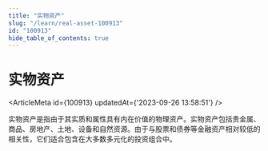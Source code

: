 ```yaml
---
title: "实物资产"
slug: "/learn/real-asset-100913"
id: "100913"
hide_table_of_contents: true
---
```



# 实物资产

<ArticleMeta id={100913} updatedAt={'2023-09-26 13:58:51'} />
<div className='border-solid border-b border-t-0 my-4 border-[var(--ifm-color-gray-300)]' />

实物资产是指由于其实质和属性具有内在价值的物理资产。实物资产包括贵金属、商品、房地产、土地、设备和自然资源。由于与股票和债券等金融资产相对较低的相关性，它们适合包含在大多数多元化的投资组合中。
